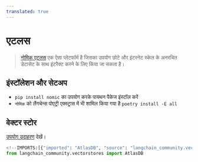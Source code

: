 ```yaml
---
translated: true
---
```


# एटलस

>[नोमिक एटलस](https://docs.nomic.ai/index.html) एक ऐसा प्लेटफॉर्म है जिसका उपयोग छोटे और इंटरनेट स्केल के अनरचित डेटासेट के साथ इंटरैक्ट करने के लिए किया जा सकता है।

## इंस्टॉलेशन और सेटअप

- `pip install nomic` का उपयोग करके पायथन पैकेज इंस्टॉल करें
- `नोमिक` को लैंगचेन्स पोएट्री एक्स्ट्रास में भी शामिल किया गया है `poetry install -E all`

## वेक्टर स्टोर

[उपयोग उदाहरण](/docs/integrations/vectorstores/atlas) देखें।

```python
<!--IMPORTS:[{"imported": "AtlasDB", "source": "langchain_community.vectorstores", "docs": "https://api.python.langchain.com/en/latest/vectorstores/langchain_community.vectorstores.atlas.AtlasDB.html", "title": "Atlas"}]-->
from langchain_community.vectorstores import AtlasDB
```
